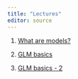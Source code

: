 ```yaml
---
title: "Lectures"
editor: source
---
```


1.  [What are models?](1-intro.qmd)

2.  [GLM basics](2-Basics.qmd)

3.  [GLM basics - 2](3-Basics.qmd)
